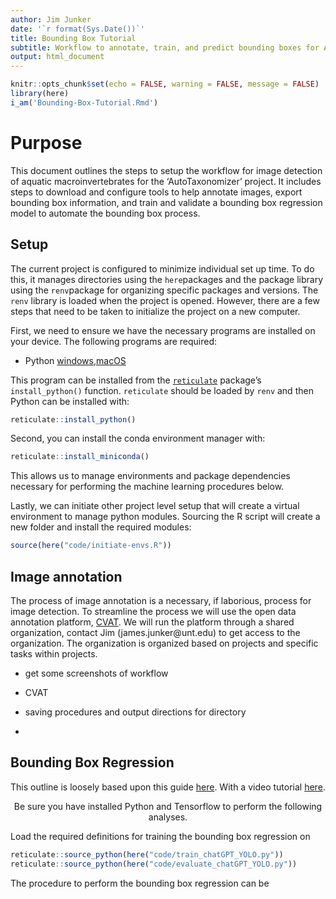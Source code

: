 ```yaml
---
author: Jim Junker
date: '`r format(Sys.Date())`'
title: Bounding Box Tutorial
subtitle: Workflow to annotate, train, and predict bounding boxes for AutoTaxonomizer
output: html_document
---
```


```r
knitr::opts_chunk$set(echo = FALSE, warning = FALSE, message = FALSE)
library(here)
i_am('Bounding-Box-Tutorial.Rmd')

```

# Purpose

This document outlines the steps to setup the workflow for image detection of aquatic macroinvertebrates for the 'AutoTaxonomizer' project. It includes steps to download and configure tools to help annotate images, export bounding box information, and train and validate a bounding box regression model to automate the bounding box process.

## Setup

The current project is configured to minimize individual set up time. To do this, it manages directories using the `here`packages and the package library using the `renv`package for organizing specific packages and versions. The `renv` library is loaded when the project is opened. However, there are a few steps that need to be taken to initialize the project on a new computer.

First, we need to ensure we have the necessary programs are installed on your device. The following programs are required:

- Python [windows](https://www.python.org/downloads/windows/),[macOS](https://www.python.org/downloads/macos/)

This program can be installed from the [`reticulate`](https://rstudio.github.io/reticulate/index.html) package's `install_python()` function. `reticulate` should be loaded by `renv` and then Python can be installed with:  

```r

reticulate::install_python()

```

Second, you can install the conda environment manager with:

```r
reticulate::install_miniconda()
```

This allows us to manage environments and package dependencies necessary for performing the machine learning procedures below.

Lastly, we can initiate other project level setup that will create a virtual environment to manage python modules. Sourcing the R script will create a new folder and install the required modules:

```r
source(here("code/initiate-envs.R"))
```

## Image annotation

The process of image annotation is a necessary, if laborious, process for image detection. To streamline the process we will use the open data annotation platform, [CVAT](https://www.cvat.ai/). We will run the platform through a shared organization, contact Jim (james.junker@unt.edu) to get access to the organization. The organization is organized based on projects and specific tasks within projects. 

- get some screenshots of workflow

- CVAT 

- saving procedures and output directions for directory

- 

## Bounding Box Regression

This outline is loosely based upon this guide [here](https://pyimagesearch.com/2020/10/05/object-detection-bounding-box-regression-with-keras-tensorflow-and-deep-learning/). With a video tutorial [here](https://www.google.com/search?client=firefox-b-1-e&q=bounding+box+regression+Keras+Tensorflow+tutorial+with+code#fpstate=ive&vld=cid:eaa207bd,vid:QcA7zjBpbVg,st:0).

<center>Be sure you have installed Python and Tensorflow to perform the following analyses.</center>

Load the required definitions for training the bounding box regression on 

```r
reticulate::source_python(here("code/train_chatGPT_YOLO.py"))
reticulate::source_python(here("code/evaluate_chatGPT_YOLO.py"))
```

The procedure to perform the bounding box regression can be

<!-- #https://pyimagesearch.com/2019/06/03/fine-tuning-with-keras-and-deep-learning/ -->


&nbsp;

